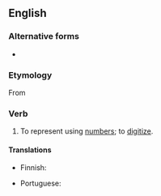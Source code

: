 ==English==

===Alternative forms===
* {{l|en|numericise}}

===Etymology===
From {{suffix|numeric|ize|lang=en}}

===Verb===
{{en-verb|numericiz|ing}}

# {{context|rare|lang=en}} To represent using [[number]]s; to [[digitize]].

====Translations====
{{trans-top|represent using numbers}}
* Finnish: {{t|fi|numeeristaa}}
{{trans-mid}}
* Portuguese: {{t|pt|numerizar}}
{{trans-bottom}}